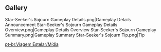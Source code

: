 {{Event Tabs}}
==Gallery==
<gallery>
Star-Seeker's Sojourn Gameplay Details.png|Gameplay Details Announcement
Star-Seeker's Sojourn Gameplay Details Overview.png|Gameplay Details Overview
Star-Seeker's Sojourn Gameplay Summary.png|Gameplay Summary
Star-Seeker's Sojourn Tip.png|Tip
</gallery>

[[pt-br:Viagem Estelar/Mídia]]